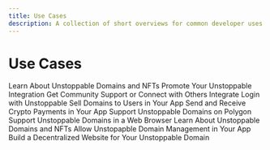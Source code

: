 ```yaml
---
title: Use Cases
description: A collection of short overviews for common developer uses cases for Unstoppable products and services.
---
```



<H1>Use Cases</H1>
<FlexSection justifyContent="space-around" flexWrap="wrap">
  <ThinTile
    to="unstoppable-nft-domains.md"
    bgColor="#4d4b99"
    color="#fff"
    textAlign="left"
  >
    Learn About Unstoppable Domains and NFTs
  </ThinTile>
  <ThinTile
    to="promote-ud-integration.md"
    bgColor="#4d4b99"
    color="#fff"
    textAlign="left"
  >
    Promote Your Unstoppable Integration
  </ThinTile>
  <ThinTile
    to="get-community-support.md"
    bgColor="#4d4b99"
    color="#fff"
    textAlign="left"
  >
    Get Community Support or Connect with Others
  </ThinTile>
  <ThinTile
    to="integrate-login-auth-server.md"
    bgColor="#4d4b99"
    color="#fff"
    textAlign="left"
  >
    Integrate Login with Unstoppable
  </ThinTile>
  <ThinTile
    to="sell-domains-users.md"
    bgColor="#4d4b99"
    color="#fff"
    textAlign="left"
  >
    Sell Domains to Users in Your App
  </ThinTile>
  <ThinTile
    to="send-receive-crypto-app.md"
    bgColor="#4d4b99"
    color="#fff"
    textAlign="left"
  >
    Send and Receive Crypto Payments in Your App
  </ThinTile>
  <ThinTile
    to="support-polygon.md"
    bgColor="#4d4b99"
    color="#fff"
    textAlign="left"
  >
    Support Unstoppable Domains on Polygon
  </ThinTile>
  <ThinTile
    to="support-ud-browser.md"
    bgColor="#4d4b99"
    color="#fff"
    textAlign="left"
  >
    Support Unstoppable Domains in a Web Browser
  </ThinTile>
  <ThinTile
    to="unstoppable-nft-domains.md"
    bgColor="#4d4b99"
    color="#fff"
    textAlign="left"
  >
    Learn About Unstoppable Domains and NFTs
  </ThinTile>
  <ThinTile
    to="users-manage-domains.md"
    bgColor="#4d4b99"
    color="#fff"
    textAlign="left"
  >
    Allow Unstopapble Domain Management in Your App
  </ThinTile>
  <ThinTile
    to="build-dwebsite-domain.md"
    bgColor="#4d4b99"
    color="#fff"
    textAlign="left"
  >
    Build a Decentralized Website for Your Unstoppable Domain
  </ThinTile>
</FlexSection>
